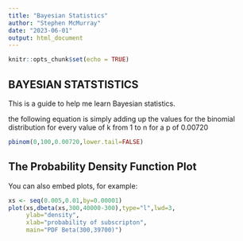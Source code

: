 ```yaml
---
title: "Bayesian Statistics"
author: "Stephen McMurray"
date: "2023-06-01"
output: html_document
---
```


```r
knitr::opts_chunk$set(echo = TRUE)
```

## BAYESIAN STATSTISTICS

This is a guide to help me learn Bayesian statistics.

the following equation is simply adding up the values for the binomial distribution for every value of k from 1 to n for a p of 0.00720

```r
pbinom(0,100,0.00720,lower.tail=FALSE)
```

## The Probability Density Function Plot

You can also embed plots, for example:

```r
xs <- seq(0.005,0.01,by=0.00001)
plot(xs,dbeta(xs,300,40000-300),type="l",lwd=3,
     ylab="density",
     xlab="probability of subscripton",
     main="PDF Beta(300,39700)")
```

